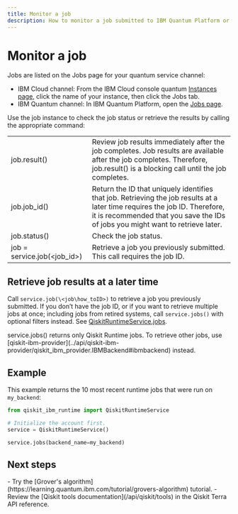 ```yaml
---
title: Monitor a job
description: How to monitor a job submitted to IBM Quantum Platform or IBM Quantum on IBM Cloud
---
```


# Monitor a job

Jobs are listed on the Jobs page for your quantum service channel:

-   IBM Cloud channel: From the IBM Cloud console quantum [Instances page](https://cloud.ibm.com/quantum/instances), click the name of your instance, then click the Jobs tab.
-   IBM Quantum channel: In IBM Quantum Platform, open the [Jobs page](https://quantum.ibm.com/jobs).

Use the job instance to check the job status or retrieve the results by calling the appropriate command:

|                               |                                                                                                                                                                                                               |
| ----------------------------- | ------------------------------------------------------------------------------------------------------------------------------------------------------------------------------------------------------------- |
| job.result()                  | Review job results immediately after the job completes. Job results are available after the job completes. Therefore, job.result() is a blocking call until the job completes.                                |
| job.job_id()                  | Return the ID that uniquely identifies that job. Retrieving the job results at a later time requires the job ID. Therefore, it is recommended that you save the IDs of jobs you might want to retrieve later. |
| job.status()                  | Check the job status.                                                                                                                                                                                         |
| job = service.job(\<job_id>)  | Retrieve a job you previously submitted. This call requires the job ID.                                                                                                                                       |

<span id="retrieve-later"></span>
## Retrieve job results at a later time

Call `service.job(\<job\how_toID>)` to retrieve a job you previously submitted. If you don’t have the job ID, or if you want to retrieve multiple jobs at once; including jobs from retired systems, call `service.jobs()` with optional filters instead. See [QiskitRuntimeService.jobs](../api/qiskit-ibm-runtime/qiskit_ibm_runtime.QiskitRuntimeService#jobs).

<Admonition type="note">
  service.jobs() returns only Qiskit Runtime jobs. To retrieve other jobs, use [qiskit-ibm-provider](../api/qiskit-ibm-provider/qiskit_ibm_provider.IBMBackend#ibmbackend) instead.
</Admonition>

## Example

This example returns the 10 most recent runtime jobs that were run on `my_backend`:

```python
from qiskit_ibm_runtime import QiskitRuntimeService

# Initialize the account first.
service = QiskitRuntimeService()

service.jobs(backend_name=my_backend)
```

## Next steps

<Admonition type="tip" title="Recommendations">
    - Try the [Grover's algorithm](https://learning.quantum.ibm.com/tutorial/grovers-algorithm) tutorial.
    - Review the [Qiskit tools documentation](/api/qiskit/tools) in the Qiskit Terra API reference.
</Admonition>
